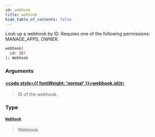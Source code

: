 ```yaml
---
id: webhook
title: webhook
hide_table_of_contents: false
---
```








Look up a webhook by ID. Requires one of the following permissions: MANAGE_APPS, OWNER.

```graphql
webhook(
  id: ID!
): Webhook
```


### Arguments

#### [<code style={{ fontWeight: 'normal' }}>webhook.<b>id</b></code>](#)<Bullet />[`ID!`](../../../developer/api-reference/scalars/id) <Badge class="secondary" text="non-null"/> <Badge class="secondary" text="scalar"/>
> ID of the webhook.
> 

### Type

#### [`Webhook`](../../../developer/api-reference/objects/webhook) <Badge class="secondary" text="object"/>
> Webhook.
> 





